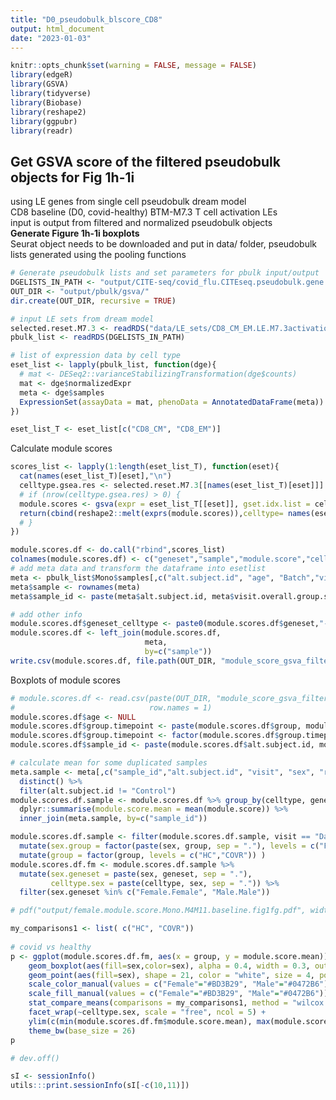 ```yaml
---
title: "D0_pseudobulk_blscore_CD8"
output: html_document
date: "2023-01-03"
---
```


```r
knitr::opts_chunk$set(warning = FALSE, message = FALSE) 
library(edgeR)
library(GSVA)
library(tidyverse)
library(Biobase)
library(reshape2)
library(ggpubr)
library(readr)
```

## Get GSVA score of the filtered pseudobulk objects for Fig 1h-1i
using LE genes from single cell pseudobulk dream model  
CD8 baseline (D0, covid-healthy) BTM-M7.3 T cell activation LEs  
input is output from filtered and normalized pseudobulk objects  
**Generate Figure 1h-1i boxplots**  
Seurat object needs to be downloaded and put in data/ folder, pseudobulk lists generated using the pooling functions  

```r
# Generate pseudobulk lists and set parameters for pbulk input/output
DGELISTS_IN_PATH <- "output/CITE-seq/covid_flu.CITEseq.pseudobulk.gene.expr.filtered.RDS"
OUT_DIR <- "output/pbulk/gsva/"
dir.create(OUT_DIR, recursive = TRUE)

# input LE sets from dream model
selected.reset.M7.3 <- readRDS("data/LE_sets/CD8_CM_EM.LE.M7.3activation.RDS")
pbulk_list <- readRDS(DGELISTS_IN_PATH)

# list of expression data by cell type
eset_list <- lapply(pbulk_list, function(dge){
  # mat <- DESeq2::varianceStabilizingTransformation(dge$counts)
  mat <- dge$normalizedExpr
  meta <- dge$samples
  ExpressionSet(assayData = mat, phenoData = AnnotatedDataFrame(meta))
})

eset_list_T <- eset_list[c("CD8_CM", "CD8_EM")]
```
  
Calculate module scores
```r
scores_list <- lapply(1:length(eset_list_T), function(eset){
  cat(names(eset_list_T)[eset],"\n")
  celltype.gsea.res <- selected.reset.M7.3[[names(eset_list_T)[eset]]]
  # if (nrow(celltype.gsea.res) > 0) {
  module.scores <- gsva(expr = eset_list_T[[eset]], gset.idx.list = celltype.gsea.res, method = "gsva", parallel.sz = 16, min.sz = 5)
  return(cbind(reshape2::melt(exprs(module.scores)),celltype= names(eset_list_T)[eset]))
  # }
})

module.scores.df <- do.call("rbind",scores_list)
colnames(module.scores.df) <- c("geneset","sample","module.score","celltype")
# add meta data and transform the dataframe into esetlist
meta <- pbulk_list$Mono$samples[,c("alt.subject.id", "age", "Batch","visit","sex","race","group","flu.vax.count.10yr","vaccine.side.effects","long.covid.symptoms", "visit.overall.group.sex")] 
meta$sample <- rownames(meta)
meta$sample_id <- paste(meta$alt.subject.id, meta$visit.overall.group.sex, sep = ".")

# add other info
module.scores.df$geneset_celltype <- paste0(module.scores.df$geneset,"--",module.scores.df$celltype)
module.scores.df <- left_join(module.scores.df, 
                              meta,
                              by=c("sample"))
write.csv(module.scores.df, file.path(OUT_DIR, "module_score_gsva_filtered_samples_genes_df.CD8.M7.3.baseline.csv"))
```
  
Boxplots of module scores
```r
# module.scores.df <- read.csv(paste(OUT_DIR, "module_score_gsva_filtered_samples_genes_df.CD8.M7.3.baseline.csv", sep = ""), 
#                              row.names = 1)
module.scores.df$age <- NULL
module.scores.df$group.timepoint <- paste(module.scores.df$group, module.scores.df$visit, sep = ".")
module.scores.df$group.timepoint <- factor(module.scores.df$group.timepoint, levels = c("HC.Day 0","HC.Day 1","HC.Day 28","COVR.Day 0","COVR.Day 1","COVR.Day 28"))
module.scores.df$sample_id <- paste(module.scores.df$alt.subject.id, module.scores.df$visit.overall.group.sex, sep = ".")

# calculate mean for some duplicated samples
meta.sample <- meta[,c("sample_id","alt.subject.id", "visit", "sex", "race", "group", "flu.vax.count.10yr", "vaccine.side.effects", "long.covid.symptoms", "visit.overall.group.sex")] %>%
  distinct() %>%
  filter(alt.subject.id != "Control")
module.scores.df.sample <- module.scores.df %>% group_by(celltype, geneset, sample_id) %>%
  dplyr::summarise(module.score.mean = mean(module.score)) %>%
  inner_join(meta.sample, by=c("sample_id"))

module.scores.df.sample <- filter(module.scores.df.sample, visit == "Day 0") %>%
  mutate(sex.group = factor(paste(sex, group, sep = "."), levels = c("Female.HC","Female.COVR","Male.HC","Male.COVR"))) %>%
  mutate(group = factor(group, levels = c("HC","COVR")) )
module.scores.df.fm <- module.scores.df.sample %>%
  mutate(sex.geneset = paste(sex, geneset, sep = "."),
         celltype.sex = paste(celltype, sex, sep = ".")) %>%
  filter(sex.geneset %in% c("Female.Female", "Male.Male"))

# pdf("output/female.module.score.Mono.M4M11.baseline.fig1fg.pdf", width = 8, height = 6)

my_comparisons1 <- list( c("HC", "COVR"))
  
# covid vs healthy
p <- ggplot(module.scores.df.fm, aes(x = group, y = module.score.mean)) +
    geom_boxplot(aes(fill=sex,color=sex), alpha = 0.4, width = 0.3, outlier.shape = NA)+
    geom_point(aes(fill=sex), shape = 21, color = "white", size = 4, position = position_jitterdodge(dodge.width = 0.9, jitter.width = 0.1)) +
    scale_color_manual(values = c("Female"="#BD3B29", "Male"="#0472B6"))+
    scale_fill_manual(values = c("Female"="#BD3B29", "Male"="#0472B6"))+
    stat_compare_means(comparisons = my_comparisons1, method = "wilcox.test", size = 8, label.y = round(max(module.scores.df.fm$module.score.mean)+0.03,digits = 1))+
    facet_wrap(~celltype.sex, scale = "free", ncol = 5) +
    ylim(c(min(module.scores.df.fm$module.score.mean), max(module.scores.df.fm$module.score.mean)+0.2))+
    theme_bw(base_size = 26)
p

# dev.off()
```



```r
sI <- sessionInfo()
utils:::print.sessionInfo(sI[-c(10,11)])
```







